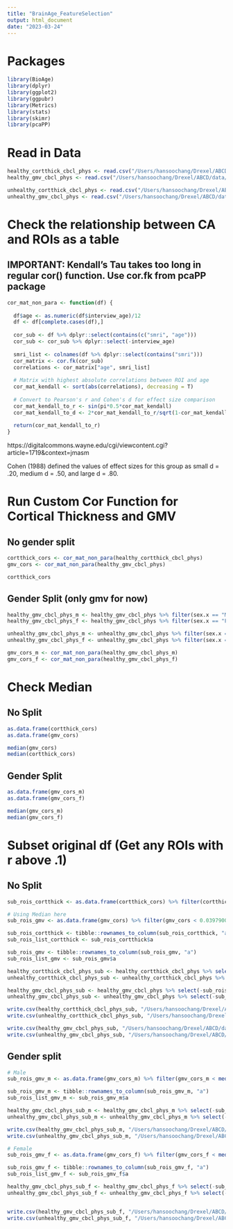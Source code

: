 ```yaml
---
title: "BrainAge_FeatureSelection"
output: html_document
date: "2023-03-24"
---
```


# Packages
```r
library(BioAge)
library(dplyr)
library(ggplot2)
library(ggpubr)
library(Metrics)
library(stats)
library(skimr)
library(pcaPP)
```


# Read in Data
```r
healthy_cortthick_cbcl_phys <- read.csv("/Users/hansoochang/Drexel/ABCD/data/healthy_cortthick_cbcl_phys.csv")
healthy_gmv_cbcl_phys <- read.csv("/Users/hansoochang/Drexel/ABCD/data/healthy_brain_cbcl_phys.csv")

unhealthy_cortthick_cbcl_phys <- read.csv("/Users/hansoochang/Drexel/ABCD/data/unhealthy_cortthick_cbcl_phys.csv")
unhealthy_gmv_cbcl_phys <- read.csv("/Users/hansoochang/Drexel/ABCD/data/unhealthy_brain_cbcl_phys.csv")

```




# Check the relationship between CA and ROIs as a table
## IMPORTANT: Kendall's Tau takes too long in regular cor() function. Use cor.fk from pcaPP package
```r
cor_mat_non_para <- function(df) {
  
  df$age <- as.numeric(df$interview_age)/12
  df <- df[complete.cases(df),]
  
  cor_sub <- df %>% dplyr::select(contains(c("smri", "age")))
  cor_sub <- cor_sub %>% dplyr::select(-interview_age)
  
  smri_list <- colnames(df %>% dplyr::select(contains("smri")))
  cor_matrix <- cor.fk(cor_sub)
  correlations <- cor_matrix["age", smri_list]
  
  # Matrix with highest absolute correlations between ROI and age
  cor_mat_kendall <- sort(abs(correlations), decreasing = T)
  
  # Convert to Pearson's r and Cohen's d for effect size comparison
  cor_mat_kendall_to_r <- sin(pi*0.5*cor_mat_kendall)
  cor_mat_kendall_to_d <- 2*cor_mat_kendall_to_r/sqrt(1-cor_mat_kendall_to_r**2)
  
  return(cor_mat_kendall_to_r)
}

```
https://digitalcommons.wayne.edu/cgi/viewcontent.cgi?article=1719&context=jmasm

Cohen (1988) defined the values of effect sizes
for this group as small d = .20, medium d = .50,
and large d = .80.


# Run Custom Cor Function for Cortical Thickness and GMV
## No gender split
```r
cortthick_cors <- cor_mat_non_para(healthy_cortthick_cbcl_phys)
gmv_cors <- cor_mat_non_para(healthy_gmv_cbcl_phys)

cortthick_cors
```

## Gender Split (only gmv for now)
```r
healthy_gmv_cbcl_phys_m <- healthy_gmv_cbcl_phys %>% filter(sex.x == "M")
healthy_gmv_cbcl_phys_f <- healthy_gmv_cbcl_phys %>% filter(sex.x == "F")

unhealthy_gmv_cbcl_phys_m <- unhealthy_gmv_cbcl_phys %>% filter(sex.x == "M")
unhealthy_gmv_cbcl_phys_f <- unhealthy_gmv_cbcl_phys %>% filter(sex.x == "F")

```


```r
gmv_cors_m <- cor_mat_non_para(healthy_gmv_cbcl_phys_m)
gmv_cors_f <- cor_mat_non_para(healthy_gmv_cbcl_phys_f)
```


# Check Median
## No Split
```r
as.data.frame(cortthick_cors)
as.data.frame(gmv_cors)

median(gmv_cors)
median(cortthick_cors)
```

## Gender Split
```r
as.data.frame(gmv_cors_m)
as.data.frame(gmv_cors_f)

median(gmv_cors_m)
median(gmv_cors_f)
```


# Subset original df (Get any ROIs with r above .1)
## No Split
```r
sub_rois_cortthick <- as.data.frame(cortthick_cors) %>% filter(cortthick_cors < 0.1072957) %>% select(-cortthick_cors)

# Using Median here
sub_rois_gmv <- as.data.frame(gmv_cors) %>% filter(gmv_cors < 0.03979008) %>% select(-gmv_cors)

sub_rois_cortthick <- tibble::rownames_to_column(sub_rois_cortthick, "a") 
sub_rois_list_cortthick <- sub_rois_cortthick$a

sub_rois_gmv <- tibble::rownames_to_column(sub_rois_gmv, "a") 
sub_rois_list_gmv <- sub_rois_gmv$a

healthy_cortthick_cbcl_phys_sub <- healthy_cortthick_cbcl_phys %>% select(-sub_rois_list_cortthick)
unhealthy_cortthick_cbcl_phys_sub <- unhealthy_cortthick_cbcl_phys %>% select(-sub_rois_list_cortthick)

healthy_gmv_cbcl_phys_sub <- healthy_gmv_cbcl_phys %>% select(-sub_rois_list_gmv)
unhealthy_gmv_cbcl_phys_sub <- unhealthy_gmv_cbcl_phys %>% select(-sub_rois_list_gmv)

write.csv(healthy_cortthick_cbcl_phys_sub, "/Users/hansoochang/Drexel/ABCD/data/healthy_cortthick_cbcl_phys_sub.csv")
write.csv(unhealthy_cortthick_cbcl_phys_sub, "/Users/hansoochang/Drexel/ABCD/data/unhealthy_cortthick_cbcl_phys_sub.csv")

write.csv(healthy_gmv_cbcl_phys_sub, "/Users/hansoochang/Drexel/ABCD/data/healthy_gmv_cbcl_phys_sub.csv")
write.csv(unhealthy_gmv_cbcl_phys_sub, "/Users/hansoochang/Drexel/ABCD/data/unhealthy_gmv_cbcl_phys_sub.csv")
```


## Gender split
```r
# Male
sub_rois_gmv_m <- as.data.frame(gmv_cors_m) %>% filter(gmv_cors_m < median(gmv_cors_m)) %>% select(-gmv_cors_m)

sub_rois_gmv_m <- tibble::rownames_to_column(sub_rois_gmv_m, "a") 
sub_rois_list_gmv_m <- sub_rois_gmv_m$a

healthy_gmv_cbcl_phys_sub_m <- healthy_gmv_cbcl_phys_m %>% select(-sub_rois_list_gmv_m)
unhealthy_gmv_cbcl_phys_sub_m <- unhealthy_gmv_cbcl_phys_m %>% select(-sub_rois_list_gmv_m)

write.csv(healthy_gmv_cbcl_phys_sub_m, "/Users/hansoochang/Drexel/ABCD/data/healthy_gmv_cbcl_phys_sub_m.csv")
write.csv(unhealthy_gmv_cbcl_phys_sub_m, "/Users/hansoochang/Drexel/ABCD/data/unhealthy_gmv_cbcl_phys_sub_m.csv")

# Female
sub_rois_gmv_f <- as.data.frame(gmv_cors_f) %>% filter(gmv_cors_f < median(gmv_cors_f)) %>% select(-gmv_cors_f)

sub_rois_gmv_f <- tibble::rownames_to_column(sub_rois_gmv_f, "a") 
sub_rois_list_gmv_f <- sub_rois_gmv_f$a

healthy_gmv_cbcl_phys_sub_f <- healthy_gmv_cbcl_phys_f %>% select(-sub_rois_list_gmv_f)
unhealthy_gmv_cbcl_phys_sub_f <- unhealthy_gmv_cbcl_phys_f %>% select(-sub_rois_list_gmv_f)


write.csv(healthy_gmv_cbcl_phys_sub_f, "/Users/hansoochang/Drexel/ABCD/data/healthy_gmv_cbcl_phys_sub_f.csv")
write.csv(unhealthy_gmv_cbcl_phys_sub_f, "/Users/hansoochang/Drexel/ABCD/data/unhealthy_gmv_cbcl_phys_sub_f.csv")


```
























